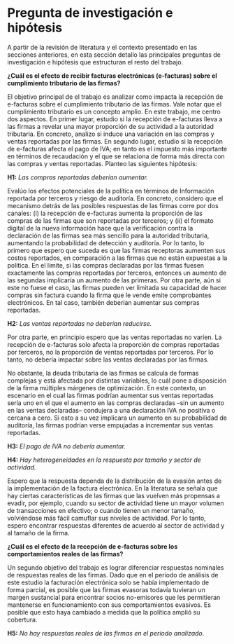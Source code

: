 # Pregunta de investigación e hipótesis

A partir de la revisión de literatura y el contexto presentado en las secciones anteriores, en esta sección detallo las principales preguntas de investigación e hipótesis que estructuran el resto del trabajo.

**¿Cuál es el efecto de recibir facturas electrónicas (e-facturas) sobre el cumplimiento tributario de las firmas?**

El objetivo principal de el trabajo es analizar como impacta la recepción de e-facturas sobre el cumplimiento tributario de las firmas. Vale notar que el cumplimiento tributario es un concepto amplio. En este trabajo, me centro dos aspectos. En primer lugar, estudio si la recepción de e-facturas lleva a las firmas a revelar una mayor proporción de su actividad a la autoridad tributaria. En concreto, analizo si induce una variación en las compras y ventas reportadas por las firmas. En segundo lugar, estudio si la recepción de e-facturas afecta el pago de IVA; en tanto es el impuesto más importante en términos de recaudación y el que se relaciona de forma más directa con las compras y ventas reportadas. Planteo las siguientes hipótesis:

**H1:** *Las compras reportadas deberían aumentar.*

Evalúo los efectos potenciales de la política en términos de Información reportada por terceros y riesgo de auditoría. En concreto, considero que el mecanismo detrás de las posibles respuestas de las firmas corre por dos canales: (i) la recepción de e-facturas aumenta la proporción de las compras de las firmas que son reportadas por terceros; y (ii) el formato digital de la nueva información hace que la verificación contra la declaración de las firmas sea más sencillo para la autoridad tributaria, aumentando la probabilidad de detección y auditoría. Por lo tanto, lo primero que espero que suceda es que las firmas receptoras aumenten sus costos reportados, en comparación a las firmas que no están expuestas a la política. En el límite, si las compras declaradas por las firmas fuesen exactamente las compras reportadas por terceros, entonces un aumento de las segundas implicaría un aumento de las primeras. Por otra parte, aún si este no fuese el caso, las firmas pueden ver limitada su capacidad de hacer compras sin factura cuando la firma que le vende emite comprobantes electrónicos. En tal caso, también deberían aumentar sus compras reportadas.

**H2:** *Las ventas reportadas no deberían reducirse.*

Por otra parte, en principio espero que las ventas reportadas no varíen. La recepción de e-facturas solo afecta la proporción de compras reportadas por terceros, no la proporción de ventas reportadas por terceros. Por lo tanto, no debería impactar sobre las ventas declaradas por las firmas.

No obstante, la deuda tributaria de las firmas se calcula de formas complejas y está afectada por distintas variables, lo cuál pone a disposición de la firma múltiples márgenes de optimización. En este contexto, un escenario en el cual las firmas podrían aumentar sus ventas reportadas sería uno en el que el aumento en las compras declaradas –sin un aumento en las ventas declaradas– condujera a una declaración IVA no positiva o cercana a cero. Si esto a su vez implicara un aumento en su probabilidad de auditoría, las firmas podrían verse empujadas a incrementar sus ventas reportadas.

**H3:** *El pago de IVA no debería aumentar.*

**H4:** *Hay heterogeneidades en la respuesta por tamaño y sector de actividad.*

Espero que la respuesta dependa de la distribución de la evasión antes de la implementación de la factura electrónica. En la literatura se señala que hay ciertas características de las firmas que las vuelven más propensas a evadir, por ejemplo, cuando su sector de actividad tiene un mayor volumen de transacciones en efectivo; o cuando tienen un menor tamaño, volviéndose más fácil camuflar sus niveles de actividad. Por lo tanto, espero encontrar respuestas diferentes de acuerdo al sector de actividad y al tamaño de la firma.

**¿Cuál es el efecto de la recepción de e-facturas sobre los comportamientos reales de las firmas?**

Un segundo objetivo del trabajo es lograr diferenciar respuestas nominales de respuestas reales de las firmas. Dado que en el período de análisis de este estudio la facturación electrónica solo se había implementado de forma parcial, es posible que las firmas evasoras todavía tuvieran un margen sustancial para encontrar socios no-emisores que les permitieran mantenerse en funcionamiento con sus comportamientos evasivos. Es posible que esto haya cambiado a medida que la política amplió su cobertura.

**H5:** *No hay respuestas reales de las firmas en el período analizado.*